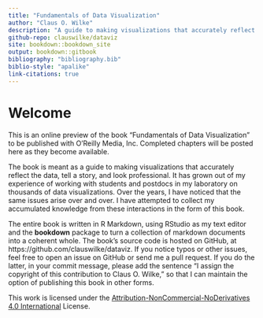 ```yaml
---
title: "Fundamentals of Data Visualization"
author: "Claus O. Wilke"
description: "A guide to making visualizations that accurately reflect the data, tell a story, and look professional."
github-repo: clauswilke/dataviz
site: bookdown::bookdown_site
output: bookdown::gitbook
bibliography: "bibliography.bib"
biblio-style: "apalike"
link-citations: true
---
```


# Welcome {-}

This is an online preview of the book "Fundamentals of Data Visualization" to be published with O’Reilly Media, Inc. Completed chapters will be posted here as they become available.

The book is meant as a guide to making visualizations that accurately reflect the data, tell a story, and look professional. It has grown out of my experience of working with students and postdocs in my laboratory on thousands of data visualizations. Over the years, I have noticed that the same issues arise over and over. I have attempted to collect my accumulated knowledge from these interactions in the form of this book.

The entire book is written in R Markdown, using RStudio as my text editor and the **bookdown** package to turn a collection of markdown documents into a coherent whole. The book's source code is hosted on GitHub, at https://github.com/clauswilke/dataviz. If you notice typos or other issues, feel free to open an issue on GitHub or send me a pull request. If you do the latter, in your commit message, please add the sentence "I assign the copyright of this contribution to Claus O. Wilke," so that I can maintain the option of publishing this book in other forms.

This work is licensed under the [Attribution-NonCommercial-NoDerivatives 4.0 International](https://creativecommons.org/licenses/by-nc-nd/4.0/legalcode) License. 
